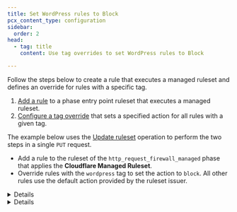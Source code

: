 ```yaml
---
title: Set WordPress rules to Block
pcx_content_type: configuration
sidebar:
  order: 2
head:
  - tag: title
    content: Use tag overrides to set WordPress rules to Block

---
```



Follow the steps below to create a rule that executes a managed ruleset and defines an override for rules with a specific tag.

1. [Add a rule](/ruleset-engine/basic-operations/deploy-rulesets/) to a phase entry point ruleset that executes a managed ruleset.
2. [Configure a tag override](/ruleset-engine/managed-rulesets/override-managed-ruleset/) that sets a specified action for all rules with a given tag.

The example below uses the [Update ruleset](/ruleset-engine/rulesets-api/update/) operation to perform the two steps in a single `PUT` request.

* Add a rule to the ruleset of the `http_request_firewall_managed` phase that applies the **Cloudflare Managed Ruleset**.
* Override rules with the `wordpress` tag to set the action to `block`. All other rules use the default action provided by the ruleset issuer.


<Details header="Example: Use tag overrides to set WordPress rules to Block at the zone level">

```bash
curl --request PUT \
https://api.cloudflare.com/client/v4/zones/{zone_id}/rulesets/phases/http_request_firewall_managed/entrypoint \
--header "Authorization: Bearer <API_TOKEN>" \
--header "Content-Type: application/json" \
--data '{
  "rules": [
    {
      "action": "execute",
      "expression": "true",
      "action_parameters": {
        "id": "<MANAGED_RULESET_ID>",
        "overrides": {
          "categories": [
            {
              "category": "wordpress",
              "action": "block"
            }
          ]
        }
      }
    }
  ]
}'
```


</Details>


<Details header="Example: Use tag overrides to set WordPress rules to Block at the account level">

```bash
curl --request PUT \
https://api.cloudflare.com/client/v4/accounts/{account_id}/rulesets/phases/http_request_firewall_managed/entrypoint \
--header "Authorization: Bearer <API_TOKEN>" \
--header "Content-Type: application/json" \
--data '{
  "rules": [
    {
      "action": "execute",
      "expression": "cf.zone.name eq \"example.com\" and cf.zone.plan eq \"ENT\"",
      "action_parameters": {
        "id": "<MANAGED_RULESET_ID>",
        "overrides": {
          "categories": [
            {
              "category": "wordpress",
              "action": "block"
            }
          ]
        }
      }
    }
  ]
}'
```


</Details>
